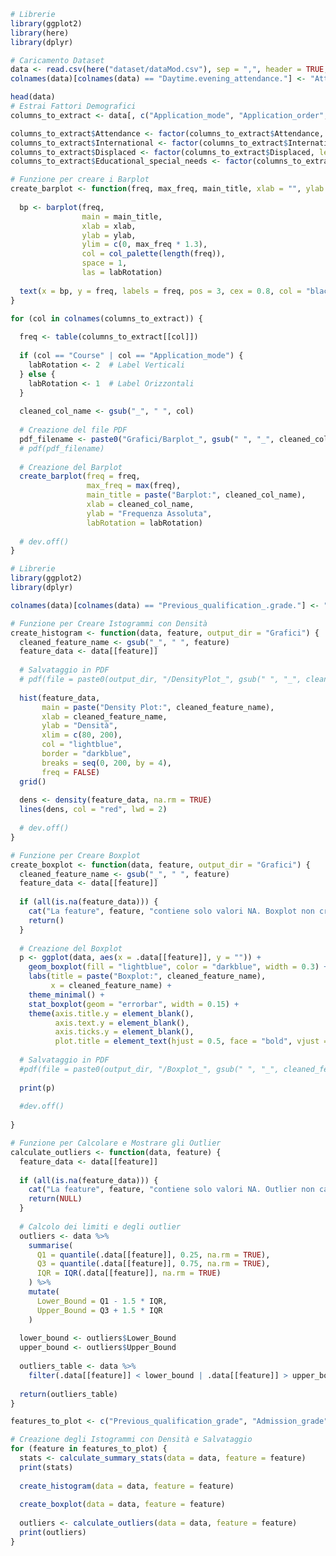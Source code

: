 ```r
# Librerie
library(ggplot2)
library(here)
library(dplyr)

# Caricamento Dataset
data <- read.csv(here("dataset/dataMod.csv"), sep = ",", header = TRUE, check.names = TRUE)
colnames(data)[colnames(data) == "Daytime.evening_attendance."] <- "Attendance"

head(data)
# Estrai Fattori Demografici
columns_to_extract <- data[, c("Application_mode", "Application_order", "Course", "Attendance" ,"International", "Displaced", "Educational_special_needs", "Previous_qualification" )]

columns_to_extract$Attendance <- factor(columns_to_extract$Attendance, levels = c(0, 1), labels = c("Evening", "Daytime"))
columns_to_extract$International <- factor(columns_to_extract$International, levels = c(0, 1), labels = c("NO", "YES"))
columns_to_extract$Displaced <- factor(columns_to_extract$Displaced, levels = c(0, 1), labels = c("NO", "YES"))
columns_to_extract$Educational_special_needs <- factor(columns_to_extract$Educational_special_needs, levels = c(0, 1), labels = c("NO", "YES"))

# Funzione per creare i Barplot
create_barplot <- function(freq, max_freq, main_title, xlab = "", ylab = "Frequenza", col_palette = rainbow, labRotation = 1) {
  
  bp <- barplot(freq, 
                main = main_title,
                xlab = xlab,
                ylab = ylab,
                ylim = c(0, max_freq * 1.3),
                col = col_palette(length(freq)),
                space = 1,
                las = labRotation)
  
  text(x = bp, y = freq, labels = freq, pos = 3, cex = 0.8, col = "black")
}

for (col in colnames(columns_to_extract)) {
  
  freq <- table(columns_to_extract[[col]])
  
  if (col == "Course" | col == "Application_mode") {
    labRotation <- 2  # Label Verticali
  } else {
    labRotation <- 1  # Label Orizzontali
  }
  
  cleaned_col_name <- gsub("_", " ", col)
  
  # Creazione del file PDF
  pdf_filename <- paste0("Grafici/Barplot_", gsub(" ", "_", cleaned_col_name), ".pdf")
  # pdf(pdf_filename)
  
  # Creazione del Barplot
  create_barplot(freq = freq, 
                 max_freq = max(freq), 
                 main_title = paste("Barplot:", cleaned_col_name), 
                 xlab = cleaned_col_name, 
                 ylab = "Frequenza Assoluta",
                 labRotation = labRotation)
  
  # dev.off()
}
```

```r
# Librerie
library(ggplot2)
library(dplyr)

colnames(data)[colnames(data) == "Previous_qualification_.grade."] <- "Previous_qualification_grade"

# Funzione per Creare Istogrammi con Densità
create_histogram <- function(data, feature, output_dir = "Grafici") {
  cleaned_feature_name <- gsub("_", " ", feature)
  feature_data <- data[[feature]]
  
  # Salvataggio in PDF
  # pdf(file = paste0(output_dir, "/DensityPlot_", gsub(" ", "_", cleaned_feature_name), ".pdf"))
  
  hist(feature_data,
       main = paste("Density Plot:", cleaned_feature_name),
       xlab = cleaned_feature_name,
       ylab = "Densità",
       xlim = c(80, 200),
       col = "lightblue",
       border = "darkblue",
       breaks = seq(0, 200, by = 4),
       freq = FALSE)
  grid()
  
  dens <- density(feature_data, na.rm = TRUE)
  lines(dens, col = "red", lwd = 2)
  
  # dev.off()
}

# Funzione per Creare Boxplot
create_boxplot <- function(data, feature, output_dir = "Grafici") {
  cleaned_feature_name <- gsub("_", " ", feature)
  feature_data <- data[[feature]]
  
  if (all(is.na(feature_data))) {
    cat("La feature", feature, "contiene solo valori NA. Boxplot non creato.\n")
    return()
  }
  
  # Creazione del Boxplot
  p <- ggplot(data, aes(x = .data[[feature]], y = "")) +
    geom_boxplot(fill = "lightblue", color = "darkblue", width = 0.3) +
    labs(title = paste("Boxplot:", cleaned_feature_name),
         x = cleaned_feature_name) +
    theme_minimal() +
    stat_boxplot(geom = "errorbar", width = 0.15) +
    theme(axis.title.y = element_blank(),
          axis.text.y = element_blank(),   
          axis.ticks.y = element_blank(),
          plot.title = element_text(hjust = 0.5, face = "bold", vjust = 2))
  
  # Salvataggio in PDF
  #pdf(file = paste0(output_dir, "/Boxplot_", gsub(" ", "_", cleaned_feature_name), ".pdf"))
  
  print(p)
  
  #dev.off()
  
}

# Funzione per Calcolare e Mostrare gli Outlier
calculate_outliers <- function(data, feature) {
  feature_data <- data[[feature]]
  
  if (all(is.na(feature_data))) {
    cat("La feature", feature, "contiene solo valori NA. Outlier non calcolati.\n")
    return(NULL)
  }
  
  # Calcolo dei limiti e degli outlier
  outliers <- data %>%
    summarise(
      Q1 = quantile(.data[[feature]], 0.25, na.rm = TRUE),
      Q3 = quantile(.data[[feature]], 0.75, na.rm = TRUE),
      IQR = IQR(.data[[feature]], na.rm = TRUE)
    ) %>%
    mutate(
      Lower_Bound = Q1 - 1.5 * IQR,
      Upper_Bound = Q3 + 1.5 * IQR
    )
  
  lower_bound <- outliers$Lower_Bound
  upper_bound <- outliers$Upper_Bound
  
  outliers_table <- data %>%
    filter(.data[[feature]] < lower_bound | .data[[feature]] > upper_bound)
  
  return(outliers_table)
}

features_to_plot <- c("Previous_qualification_grade", "Admission_grade")

# Creazione degli Istogrammi con Densità e Salvataggio
for (feature in features_to_plot) {
  stats <- calculate_summary_stats(data = data, feature = feature)
  print(stats)
  
  create_histogram(data = data, feature = feature)
  
  create_boxplot(data = data, feature = feature)
  
  outliers <- calculate_outliers(data = data, feature = feature)
  print(outliers)
}



```

